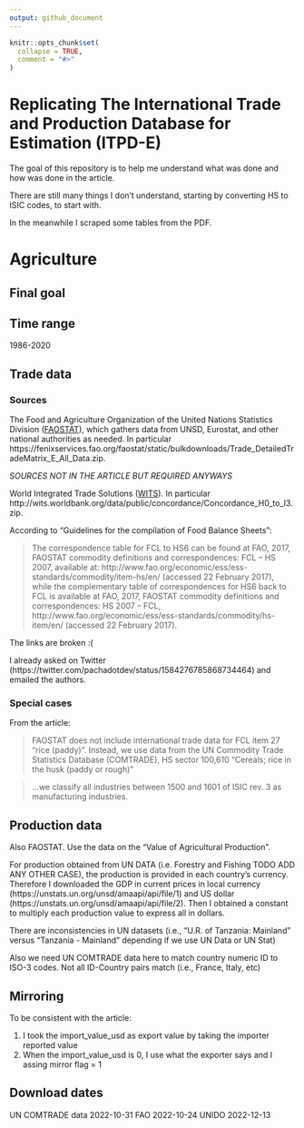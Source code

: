 ```yaml
---
output: github_document
---
```


<!-- README.md is generated from README.Rmd. Please edit that file -->

```r
knitr::opts_chunk$set(
  collapse = TRUE,
  comment = "#>"
)
```

# Replicating The International Trade and Production Database for Estimation (ITPD-E)

<!-- badges: start -->
<!-- badges: end -->

The goal of this repository is to help me understand what was done and how was done in the article.

There are still many things I don't understand, starting by converting HS to ISIC codes, to start with.

In the meanwhile I scraped some tables from the PDF.

# Agriculture

## Final goal

## Time range

1986-2020

## Trade data

### Sources

The Food and Agriculture Organization of the United Nations Statistics Division ([FAOSTAT](https://www.fao.org/faostat/en/#data/TM)), which gathers data from UNSD, Eurostat, and other national authorities as needed. In particular https://fenixservices.fao.org/faostat/static/bulkdownloads/Trade_DetailedTradeMatrix_E_All_Data.zip.

*SOURCES NOT IN THE ARTICLE BUT REQUIRED ANYWAYS*

World Integrated Trade Solutions ([WITS](https://wits.worldbank.org/product_concordance.html)). In particular http://wits.worldbank.org/data/public/concordance/Concordance_H0_to_I3.zip.

According to "Guidelines for the compilation of Food Balance Sheets":

> The correspondence table for FCL to HS6 can be found at FAO, 2017, FAOSTAT commodity definitions and correspondences: FCL – HS 2007, available at: http://www.fao.org/economic/ess/ess-standards/commodity/item-hs/en/ (accessed 22 February 2017), while the complementary table of correspondences for HS6 back to FCL is available at FAO, 2017, FAOSTAT commodity definitions and correspondences: HS 2007 – FCL, http://www.fao.org/economic/ess/ess-standards/commodity/hs-item/en/ (accessed 22 February 2017).

The links are broken :(

I already asked on Twitter (https://twitter.com/pachadotdev/status/1584276785868734464) and emailed the authors.

### Special cases

From the article:

> FAOSTAT does not include international trade data for FCL item 27 "rice (paddy)". Instead, we use data from the UN Commodity Trade Statistics Database (COMTRADE), HS sector 100,610 "Cereals; rice in the husk (paddy or rough)"

> ...we classify all industries between 1500 and 1601 of ISIC rev. 3 as manufacturing industries.

## Production data

Also FAOSTAT. Use the data on the "Value of Agricultural Production".

For production obtained from UN DATA (i.e. Forestry and Fishing TODO ADD ANY OTHER CASE), the production is provided in each country's currency. Therefore I downloaded the GDP in current prices in local currency (https://unstats.un.org/unsd/amaapi/api/file/1) and US dollar (https://unstats.un.org/unsd/amaapi/api/file/2). Then I obtained a constant to multiply each production value to express all in dollars.

There are inconsistencies in UN datasets (i.e., "U.R. of Tanzania: Mainland" versus "Tanzania - Mainland" depending if we use UN Data or UN Stat)

Also we need UN COMTRADE data here to match country numeric ID to ISO-3 codes. Not all ID-Country pairs match (i.e., France, Italy, etc)

## Mirroring

To be consistent with the article:

1. I took the import_value_usd as export value by taking the importer reported value
2. When the import_value_usd is 0, I use what the exporter says and I assing mirror flag = 1

## Download dates

UN COMTRADE data 2022-10-31
FAO 2022-10-24
UNIDO 2022-12-13

